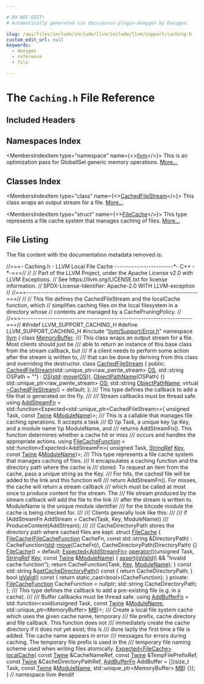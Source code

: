 ```yaml
---

# DO NOT EDIT!
# Automatically generated via docusaurus-plugin-doxygen by Doxygen.

slug: /api/files/include/include/llvm/include/llvm/support/caching-h
custom_edit_url: null
keywords:
  - doxygen
  - reference
  - file

---
```





# The `Caching.h` File Reference

<DoxygenPage pluginConfig={pluginConfig}>



## Included Headers

<IncludesList>
<IncludesListItem
  filePath="llvm/Support/Error.h"
  permalink="/docs/api/files/include/include/llvm/include/llvm/support/error-h"
  isLocal="true" />
</IncludesList>

## Namespaces Index

<MembersIndex>

<MembersIndexItem
  type="namespace"
  name={<><a href="/docs/api/namespaces/llvm">llvm</a></>}>
This is an optimization pass for GlobalISel generic memory operations. <a href="/docs/api/namespaces/llvm/#details">More...</a>
</MembersIndexItem>

</MembersIndex>

## Classes Index

<MembersIndex>

<MembersIndexItem
  type="class"
  name={<><a href="/docs/api/classes/llvm/cachedfilestream">CachedFileStream</a></>}>
This class wraps an output stream for a file. <a href="/docs/api/classes/llvm/cachedfilestream/#details">More...</a>
</MembersIndexItem>

<MembersIndexItem
  type="struct"
  name={<><a href="/docs/api/structs/llvm/filecache">FileCache</a></>}>
This type represents a file cache system that manages caching of files. <a href="/docs/api/structs/llvm/filecache/#details">More...</a>
</MembersIndexItem>

</MembersIndex>


## File Listing

The file content with the documentation metadata removed is:

<ProgramListing>

<Link id="l00001" /><CodeLine lineNumber="1"><span class="doxyHighlightComment">//===- Caching.h - LLVM Local File Cache ------------------------&#42;- C++ -&#42;-===//</span></CodeLine>
<Link id="l00002" /><CodeLine lineNumber="2"><span class="doxyHighlightComment">//</span></CodeLine>
<Link id="l00003" /><CodeLine lineNumber="3"><span class="doxyHighlightComment">// Part of the LLVM Project, under the Apache License v2.0 with LLVM Exceptions.</span></CodeLine>
<Link id="l00004" /><CodeLine lineNumber="4"><span class="doxyHighlightComment">// See https://llvm.org/LICENSE.txt for license information.</span></CodeLine>
<Link id="l00005" /><CodeLine lineNumber="5"><span class="doxyHighlightComment">// SPDX-License-Identifier: Apache-2.0 WITH LLVM-exception</span></CodeLine>
<Link id="l00006" /><CodeLine lineNumber="6"><span class="doxyHighlightComment">//</span></CodeLine>
<Link id="l00007" /><CodeLine lineNumber="7"><span class="doxyHighlightComment">//===----------------------------------------------------------------------===//</span></CodeLine>
<Link id="l00008" /><CodeLine lineNumber="8"><span class="doxyHighlightComment">//</span></CodeLine>
<Link id="l00009" /><CodeLine lineNumber="9"><span class="doxyHighlightComment">// This file defines the CachedFileStream and the localCache function, which</span></CodeLine>
<Link id="l00010" /><CodeLine lineNumber="10"><span class="doxyHighlightComment">// simplifies caching files on the local filesystem in a directory whose</span></CodeLine>
<Link id="l00011" /><CodeLine lineNumber="11"><span class="doxyHighlightComment">// contents are managed by a CachePruningPolicy.</span></CodeLine>
<Link id="l00012" /><CodeLine lineNumber="12"><span class="doxyHighlightComment">//</span></CodeLine>
<Link id="l00013" /><CodeLine lineNumber="13"><span class="doxyHighlightComment">//===----------------------------------------------------------------------===//</span></CodeLine>
<Link id="l00014" /><CodeLine lineNumber="14"></CodeLine>
<Link id="l00015" /><CodeLine lineNumber="15"><span class="doxyHighlightPreprocessor">#ifndef LLVM&#95;SUPPORT&#95;CACHING&#95;H</span></CodeLine>
<Link id="l00016" /><CodeLine lineNumber="16"><span class="doxyHighlightPreprocessor">#define LLVM&#95;SUPPORT&#95;CACHING&#95;H</span></CodeLine>
<Link id="l00017" /><CodeLine lineNumber="17"></CodeLine>
<Link id="l00018" /><CodeLine lineNumber="18"><span class="doxyHighlightPreprocessor">#include &quot;<a href="/docs/api/files/include/include/llvm/include/llvm/support/error-h">llvm/Support/Error.h</a>&quot;</span></CodeLine>
<Link id="l00019" /><CodeLine lineNumber="19"></CodeLine>
<Link id="l00020" /><CodeLine lineNumber="20"><span class="doxyHighlightKeyword">namespace </span><span class="doxyHighlight"><a href="/docs/api/namespaces/llvm">llvm</a> &#123;</span></CodeLine>
<Link id="l00021" /><CodeLine lineNumber="21"></CodeLine>
<Link id="l00022" /><CodeLine lineNumber="22"><span class="doxyHighlightKeyword">class </span><span class="doxyHighlight"><a href="/docs/api/classes/llvm/memorybuffer">MemoryBuffer</a>;</span></CodeLine>
<Link id="l00023" /><CodeLine lineNumber="23"></CodeLine>
<Link id="l00024" /><CodeLine lineNumber="24"><span class="doxyHighlightComment">/// This class wraps an output stream for a file. Most clients should just be</span></CodeLine>
<Link id="l00025" /><CodeLine lineNumber="25"><span class="doxyHighlightComment">/// able to return an instance of this base class from the stream callback, but</span></CodeLine>
<Link id="l00026" /><CodeLine lineNumber="26"><span class="doxyHighlightComment">/// if a client needs to perform some action after the stream is written to,</span></CodeLine>
<Link id="l00027" /><CodeLine lineNumber="27"><span class="doxyHighlightComment">/// that can be done by deriving from this class and overriding the destructor.</span></CodeLine>
<Link id="l00028" /><CodeLine lineNumber="28" lineLink="/docs/api/classes/llvm/cachedfilestream"><span class="doxyHighlightKeyword">class </span><span class="doxyHighlight"><a href="/docs/api/classes/llvm/cachedfilestream/#a0cb37dc0484df90b9fd380616106a429">CachedFileStream</a> &#123;</span></CodeLine>
<Link id="l00029" /><CodeLine lineNumber="29"><span class="doxyHighlightKeyword">public</span><span class="doxyHighlight">:</span></CodeLine>
<Link id="l00030" /><CodeLine lineNumber="30" lineLink="/docs/api/classes/llvm/cachedfilestream/#a0cb37dc0484df90b9fd380616106a429"><span class="doxyHighlight">  <a href="/docs/api/classes/llvm/cachedfilestream/#a0cb37dc0484df90b9fd380616106a429">CachedFileStream</a>(std::unique&#95;ptr&lt;raw&#95;pwrite&#95;stream&gt; <a href="/docs/api/classes/llvm/cachedfilestream/#a7a1443070839462f24363d8b37936227">OS</a>,</span></CodeLine>
<Link id="l00031" /><CodeLine lineNumber="31"><span class="doxyHighlight">                   std::string OSPath = </span><span class="doxyHighlightStringLiteral">&quot;&quot;</span><span class="doxyHighlight">)</span></CodeLine>
<Link id="l00032" /><CodeLine lineNumber="32"><span class="doxyHighlight">      : <a href="/docs/api/classes/llvm/cachedfilestream/#a7a1443070839462f24363d8b37936227">OS</a>(<a href="/docs/api/namespaces/std">std</a>::<a href="/docs/api/namespaces/llvm/#abfc9c7ecf70f66901e439f7c04ef3dbb">move</a>(<a href="/docs/api/classes/llvm/cachedfilestream/#a7a1443070839462f24363d8b37936227">OS</a>)), <a href="/docs/api/classes/llvm/cachedfilestream/#a5bbedce6822117cab3280b990d1f6f40">ObjectPathName</a>(OSPath) &#123;&#125;</span></CodeLine>
<Link id="l00033" /><CodeLine lineNumber="33" lineLink="/docs/api/classes/llvm/cachedfilestream/#a7a1443070839462f24363d8b37936227"><span class="doxyHighlight">  std::unique&#95;ptr&lt;raw&#95;pwrite&#95;stream&gt; <a href="/docs/api/classes/llvm/cachedfilestream/#a7a1443070839462f24363d8b37936227">OS</a>;</span></CodeLine>
<Link id="l00034" /><CodeLine lineNumber="34" lineLink="/docs/api/classes/llvm/cachedfilestream/#a5bbedce6822117cab3280b990d1f6f40"><span class="doxyHighlight">  std::string <a href="/docs/api/classes/llvm/cachedfilestream/#a5bbedce6822117cab3280b990d1f6f40">ObjectPathName</a>;</span></CodeLine>
<Link id="l00035" /><CodeLine lineNumber="35" lineLink="/docs/api/classes/llvm/cachedfilestream/#a745b5a8f94ccc2095539626da85d3ebf"><span class="doxyHighlight">  </span><span class="doxyHighlightKeyword">virtual</span><span class="doxyHighlight"> <a href="/docs/api/classes/llvm/cachedfilestream/#a745b5a8f94ccc2095539626da85d3ebf">~CachedFileStream</a>() = </span><span class="doxyHighlightKeywordFlow">default</span><span class="doxyHighlight">;</span></CodeLine>
<Link id="l00036" /><CodeLine lineNumber="36"><span class="doxyHighlight">&#125;;</span></CodeLine>
<Link id="l00037" /><CodeLine lineNumber="37"></CodeLine>
<Link id="l00038" /><CodeLine lineNumber="38"><span class="doxyHighlightComment">/// This type defines the callback to add a file that is generated on the fly.</span></CodeLine>
<Link id="l00039" /><CodeLine lineNumber="39"><span class="doxyHighlightComment">///</span></CodeLine>
<Link id="l00040" /><CodeLine lineNumber="40"><span class="doxyHighlightComment">/// Stream callbacks must be thread safe.</span></CodeLine>
<Link id="l00041" /><CodeLine lineNumber="41" lineLink="/docs/api/namespaces/llvm/#aeb8b31be7b2c7dd67496051d7f952e94"><span class="doxyHighlightKeyword">using </span><span class="doxyHighlight"><a href="/docs/api/namespaces/llvm/#aeb8b31be7b2c7dd67496051d7f952e94">AddStreamFn</a> = std::function&lt;Expected&lt;std::unique&#95;ptr&lt;CachedFileStream&gt;&gt;(</span></CodeLine>
<Link id="l00042" /><CodeLine lineNumber="42"><span class="doxyHighlight">    </span><span class="doxyHighlightKeywordType">unsigned</span><span class="doxyHighlight"> Task, </span><span class="doxyHighlightKeyword">const</span><span class="doxyHighlight"> <a href="/docs/api/classes/llvm/twine">Twine</a> &amp;<a href="/docs/api/structs/modulename">ModuleName</a>)&gt;;</span></CodeLine>
<Link id="l00043" /><CodeLine lineNumber="43"></CodeLine>
<Link id="l00044" /><CodeLine lineNumber="44"><span class="doxyHighlightComment">/// This is a callable that manages file caching operations. It accepts a task</span></CodeLine>
<Link id="l00045" /><CodeLine lineNumber="45"><span class="doxyHighlightComment">/// ID \\p Task, a unique key \\p Key, and a module name \\p ModuleName, and</span></CodeLine>
<Link id="l00046" /><CodeLine lineNumber="46"><span class="doxyHighlightComment">/// returns AddStreamFn(). This function determines whether a cache hit or miss</span></CodeLine>
<Link id="l00047" /><CodeLine lineNumber="47"><span class="doxyHighlightComment">/// occurs and handles the appropriate actions.</span></CodeLine>
<Link id="l00048" /><CodeLine lineNumber="48" lineLink="/docs/api/namespaces/llvm/#a59b15d80aca8b5348f81f07199528110"><span class="doxyHighlightKeyword">using </span><span class="doxyHighlight"><a href="/docs/api/namespaces/llvm/#a59b15d80aca8b5348f81f07199528110">FileCacheFunction</a> = std::function&lt;Expected&lt;AddStreamFn&gt;(</span></CodeLine>
<Link id="l00049" /><CodeLine lineNumber="49"><span class="doxyHighlight">    </span><span class="doxyHighlightKeywordType">unsigned</span><span class="doxyHighlight"> Task, <a href="/docs/api/classes/llvm/stringref">StringRef</a> <a href="/docs/api/namespaces/llvm/#a98c6256d0644613c6b5b3e2ef06ef5ce">Key</a>, </span><span class="doxyHighlightKeyword">const</span><span class="doxyHighlight"> <a href="/docs/api/classes/llvm/twine">Twine</a> &amp;<a href="/docs/api/structs/modulename">ModuleName</a>)&gt;;</span></CodeLine>
<Link id="l00050" /><CodeLine lineNumber="50"></CodeLine>
<Link id="l00051" /><CodeLine lineNumber="51"><span class="doxyHighlightComment">/// This type represents a file cache system that manages caching of files.</span></CodeLine>
<Link id="l00052" /><CodeLine lineNumber="52"><span class="doxyHighlightComment">/// It encapsulates a caching function and the directory path where the cache is</span></CodeLine>
<Link id="l00053" /><CodeLine lineNumber="53"><span class="doxyHighlightComment">/// stored. To request an item from the cache, pass a unique string as the Key.</span></CodeLine>
<Link id="l00054" /><CodeLine lineNumber="54"><span class="doxyHighlightComment">/// For hits, the cached file will be added to the link and this function will</span></CodeLine>
<Link id="l00055" /><CodeLine lineNumber="55"><span class="doxyHighlightComment">/// return AddStreamFn(). For misses, the cache will return a stream callback</span></CodeLine>
<Link id="l00056" /><CodeLine lineNumber="56"><span class="doxyHighlightComment">/// which must be called at most once to produce content for the stream. The</span></CodeLine>
<Link id="l00057" /><CodeLine lineNumber="57"><span class="doxyHighlightComment">/// file stream produced by the stream callback will add the file to the link</span></CodeLine>
<Link id="l00058" /><CodeLine lineNumber="58"><span class="doxyHighlightComment">/// after the stream is written to. ModuleName is the unique module identifier</span></CodeLine>
<Link id="l00059" /><CodeLine lineNumber="59"><span class="doxyHighlightComment">/// for the bitcode module the cache is being checked for.</span></CodeLine>
<Link id="l00060" /><CodeLine lineNumber="60"><span class="doxyHighlightComment">///</span></CodeLine>
<Link id="l00061" /><CodeLine lineNumber="61"><span class="doxyHighlightComment">/// Clients generally look like this:</span></CodeLine>
<Link id="l00062" /><CodeLine lineNumber="62"><span class="doxyHighlightComment">///</span></CodeLine>
<Link id="l00063" /><CodeLine lineNumber="63"><span class="doxyHighlightComment">/// if (AddStreamFn AddStream = Cache(Task, Key, ModuleName))</span></CodeLine>
<Link id="l00064" /><CodeLine lineNumber="64"><span class="doxyHighlightComment">///   ProduceContent(AddStream);</span></CodeLine>
<Link id="l00065" /><CodeLine lineNumber="65"><span class="doxyHighlightComment">///</span></CodeLine>
<Link id="l00066" /><CodeLine lineNumber="66"><span class="doxyHighlightComment">/// CacheDirectoryPath stores the directory path where cached files are kept.</span></CodeLine>
<Link id="l00067" /><CodeLine lineNumber="67" lineLink="/docs/api/structs/llvm/filecache"><span class="doxyHighlightKeyword">struct </span><span class="doxyHighlight"><a href="/docs/api/structs/llvm/filecache/#a9f0fede5e39bbd07d18c6cdf4c6e4a3b">FileCache</a> &#123;</span></CodeLine>
<Link id="l00068" /><CodeLine lineNumber="68" lineLink="/docs/api/structs/llvm/filecache/#a9f0fede5e39bbd07d18c6cdf4c6e4a3b"><span class="doxyHighlight">  <a href="/docs/api/structs/llvm/filecache/#a9f0fede5e39bbd07d18c6cdf4c6e4a3b">FileCache</a>(<a href="/docs/api/namespaces/llvm/#a59b15d80aca8b5348f81f07199528110">FileCacheFunction</a> CacheFn, </span><span class="doxyHighlightKeyword">const</span><span class="doxyHighlight"> std::string &amp;DirectoryPath)</span></CodeLine>
<Link id="l00069" /><CodeLine lineNumber="69"><span class="doxyHighlight">      : CacheFunction(<a href="/docs/api/namespaces/std">std</a>::<a href="/docs/api/namespaces/llvm/#abfc9c7ecf70f66901e439f7c04ef3dbb">move</a>(CacheFn)), CacheDirectoryPath(DirectoryPath) &#123;&#125;</span></CodeLine>
<Link id="l00070" /><CodeLine lineNumber="70" lineLink="/docs/api/structs/llvm/filecache/#a5dffbacd16c3c37c4a11e41b6b28b424"><span class="doxyHighlight">  <a href="/docs/api/structs/llvm/filecache/#a5dffbacd16c3c37c4a11e41b6b28b424">FileCache</a>() = </span><span class="doxyHighlightKeywordFlow">default</span><span class="doxyHighlight">;</span></CodeLine>
<Link id="l00071" /><CodeLine lineNumber="71"></CodeLine>
<Link id="l00072" /><CodeLine lineNumber="72" lineLink="/docs/api/structs/llvm/filecache/#a4ce81b28c5403a696342ec6219be3e7f"><span class="doxyHighlight">  <a href="/docs/api/classes/llvm/expected">Expected&lt;AddStreamFn&gt;</a> <a href="/docs/api/structs/llvm/filecache/#a4ce81b28c5403a696342ec6219be3e7f">operator()</a>(</span><span class="doxyHighlightKeywordType">unsigned</span><span class="doxyHighlight"> Task, <a href="/docs/api/classes/llvm/stringref">StringRef</a> <a href="/docs/api/namespaces/llvm/#a98c6256d0644613c6b5b3e2ef06ef5ce">Key</a>,</span></CodeLine>
<Link id="l00073" /><CodeLine lineNumber="73"><span class="doxyHighlight">                                   </span><span class="doxyHighlightKeyword">const</span><span class="doxyHighlight"> <a href="/docs/api/classes/llvm/twine">Twine</a> &amp;<a href="/docs/api/structs/modulename">ModuleName</a>) &#123;</span></CodeLine>
<Link id="l00074" /><CodeLine lineNumber="74"><span class="doxyHighlight">    <a href="/docs/api/files/lib/lib/target/lib/target/amdgpu/silowercontrolflow-cpp/#a4868c5d81c5ccc98c47aeab6244346a0">assert</a>(<a href="/docs/api/structs/llvm/filecache/#a6e2b3e84fbaf88d816e12ace2237f5d9">isValid</a>() &amp;&amp; </span><span class="doxyHighlightStringLiteral">&quot;Invalid cache function&quot;</span><span class="doxyHighlight">);</span></CodeLine>
<Link id="l00075" /><CodeLine lineNumber="75"><span class="doxyHighlight">    </span><span class="doxyHighlightKeywordFlow">return</span><span class="doxyHighlight"> CacheFunction(Task, <a href="/docs/api/namespaces/llvm/#a98c6256d0644613c6b5b3e2ef06ef5ce">Key</a>, <a href="/docs/api/structs/modulename">ModuleName</a>);</span></CodeLine>
<Link id="l00076" /><CodeLine lineNumber="76"><span class="doxyHighlight">  &#125;</span></CodeLine>
<Link id="l00077" /><CodeLine lineNumber="77" lineLink="/docs/api/structs/llvm/filecache/#a6c6bc00947b339783d0c2ebd0869162e"><span class="doxyHighlight">  </span><span class="doxyHighlightKeyword">const</span><span class="doxyHighlight"> std::string &amp;<a href="/docs/api/structs/llvm/filecache/#a6c6bc00947b339783d0c2ebd0869162e">getCacheDirectoryPath</a>()</span><span class="doxyHighlightKeyword"> const </span><span class="doxyHighlight">&#123;</span></CodeLine>
<Link id="l00078" /><CodeLine lineNumber="78"><span class="doxyHighlight">    </span><span class="doxyHighlightKeywordFlow">return</span><span class="doxyHighlight"> CacheDirectoryPath;</span></CodeLine>
<Link id="l00079" /><CodeLine lineNumber="79"><span class="doxyHighlight">  &#125;</span></CodeLine>
<Link id="l00080" /><CodeLine lineNumber="80" lineLink="/docs/api/structs/llvm/filecache/#a6e2b3e84fbaf88d816e12ace2237f5d9"><span class="doxyHighlight">  </span><span class="doxyHighlightKeywordType">bool</span><span class="doxyHighlight"> <a href="/docs/api/structs/llvm/filecache/#a6e2b3e84fbaf88d816e12ace2237f5d9">isValid</a>()</span><span class="doxyHighlightKeyword"> const </span><span class="doxyHighlight">&#123; </span><span class="doxyHighlightKeywordFlow">return</span><span class="doxyHighlight"> </span><span class="doxyHighlightKeyword">static&#95;cast&lt;</span><span class="doxyHighlightKeywordType">bool</span><span class="doxyHighlightKeyword">&gt;</span><span class="doxyHighlight">(CacheFunction); &#125;</span></CodeLine>
<Link id="l00081" /><CodeLine lineNumber="81"></CodeLine>
<Link id="l00082" /><CodeLine lineNumber="82"><span class="doxyHighlightKeyword">private</span><span class="doxyHighlight">:</span></CodeLine>
<Link id="l00083" /><CodeLine lineNumber="83"><span class="doxyHighlight">  <a href="/docs/api/namespaces/llvm/#a59b15d80aca8b5348f81f07199528110">FileCacheFunction</a> CacheFunction = </span><span class="doxyHighlightKeyword">nullptr</span><span class="doxyHighlight">;</span></CodeLine>
<Link id="l00084" /><CodeLine lineNumber="84"><span class="doxyHighlight">  std::string CacheDirectoryPath;</span></CodeLine>
<Link id="l00085" /><CodeLine lineNumber="85"><span class="doxyHighlight">&#125;;</span></CodeLine>
<Link id="l00086" /><CodeLine lineNumber="86"></CodeLine>
<Link id="l00087" /><CodeLine lineNumber="87"><span class="doxyHighlightComment">/// This type defines the callback to add a pre-existing file (e.g. in a cache).</span></CodeLine>
<Link id="l00088" /><CodeLine lineNumber="88"><span class="doxyHighlightComment">///</span></CodeLine>
<Link id="l00089" /><CodeLine lineNumber="89"><span class="doxyHighlightComment">/// Buffer callbacks must be thread safe.</span></CodeLine>
<Link id="l00090" /><CodeLine lineNumber="90" lineLink="/docs/api/namespaces/llvm/#a683d8a40c6b4f8d37da971d06278d8c0"><span class="doxyHighlightKeyword">using </span><span class="doxyHighlight"><a href="/docs/api/namespaces/llvm/#a683d8a40c6b4f8d37da971d06278d8c0">AddBufferFn</a> = std::function&lt;void(</span><span class="doxyHighlightKeywordType">unsigned</span><span class="doxyHighlight"> Task, </span><span class="doxyHighlightKeyword">const</span><span class="doxyHighlight"> <a href="/docs/api/classes/llvm/twine">Twine</a> &amp;<a href="/docs/api/structs/modulename">ModuleName</a>,</span></CodeLine>
<Link id="l00091" /><CodeLine lineNumber="91"><span class="doxyHighlight">                                       std::unique&#95;ptr&lt;MemoryBuffer&gt; <a href="/docs/api/classes/mb">MB</a>)&gt;;</span></CodeLine>
<Link id="l00092" /><CodeLine lineNumber="92"></CodeLine>
<Link id="l00093" /><CodeLine lineNumber="93"><span class="doxyHighlightComment">/// Create a local file system cache which uses the given cache name, temporary</span></CodeLine>
<Link id="l00094" /><CodeLine lineNumber="94"><span class="doxyHighlightComment">/// file prefix, cache directory and file callback.  This function does not</span></CodeLine>
<Link id="l00095" /><CodeLine lineNumber="95"><span class="doxyHighlightComment">/// immediately create the cache directory if it does not yet exist; this is</span></CodeLine>
<Link id="l00096" /><CodeLine lineNumber="96"><span class="doxyHighlightComment">/// done lazily the first time a file is added.  The cache name appears in error</span></CodeLine>
<Link id="l00097" /><CodeLine lineNumber="97"><span class="doxyHighlightComment">/// messages for errors during caching. The temporary file prefix is used in the</span></CodeLine>
<Link id="l00098" /><CodeLine lineNumber="98"><span class="doxyHighlightComment">/// temporary file naming scheme used when writing files atomically.</span></CodeLine>
<Link id="l00099" /><CodeLine lineNumber="99"><span class="doxyHighlight"><a href="/docs/api/classes/llvm/expected">Expected&lt;FileCache&gt;</a> <a href="/docs/api/namespaces/llvm/#af73b4fcac77298355025a0e5975edcf0">localCache</a>(</span></CodeLine>
<Link id="l00100" /><CodeLine lineNumber="100"><span class="doxyHighlight">    </span><span class="doxyHighlightKeyword">const</span><span class="doxyHighlight"> <a href="/docs/api/classes/llvm/twine">Twine</a> &amp;CacheNameRef, </span><span class="doxyHighlightKeyword">const</span><span class="doxyHighlight"> <a href="/docs/api/classes/llvm/twine">Twine</a> &amp;TempFilePrefixRef,</span></CodeLine>
<Link id="l00101" /><CodeLine lineNumber="101"><span class="doxyHighlight">    </span><span class="doxyHighlightKeyword">const</span><span class="doxyHighlight"> <a href="/docs/api/classes/llvm/twine">Twine</a> &amp;CacheDirectoryPathRef,</span></CodeLine>
<Link id="l00102" /><CodeLine lineNumber="102"><span class="doxyHighlight">    <a href="/docs/api/namespaces/llvm/#a683d8a40c6b4f8d37da971d06278d8c0">AddBufferFn</a> AddBuffer = &#91;&#93;(</span><span class="doxyHighlightKeywordType">size&#95;t</span><span class="doxyHighlight"> Task, </span><span class="doxyHighlightKeyword">const</span><span class="doxyHighlight"> <a href="/docs/api/classes/llvm/twine">Twine</a> &amp;<a href="/docs/api/structs/modulename">ModuleName</a>,</span></CodeLine>
<Link id="l00103" /><CodeLine lineNumber="103"><span class="doxyHighlight">                               std::unique&#95;ptr&lt;MemoryBuffer&gt; <a href="/docs/api/classes/mb">MB</a>) &#123;&#125;);</span></CodeLine>
<Link id="l00104" /><CodeLine lineNumber="104"><span class="doxyHighlight">&#125; </span><span class="doxyHighlightComment">// namespace llvm</span></CodeLine>
<Link id="l00105" /><CodeLine lineNumber="105"></CodeLine>
<Link id="l00106" /><CodeLine lineNumber="106"><span class="doxyHighlightPreprocessor">#endif</span></CodeLine>

</ProgramListing>


</DoxygenPage>
